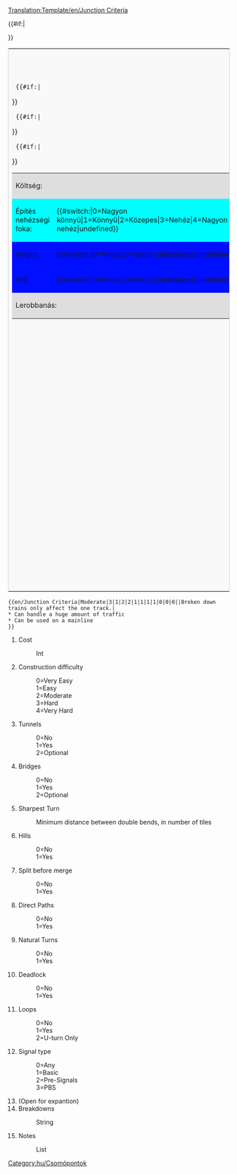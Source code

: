 <noinclude>[[Translation:Template/en/Junction Criteria]]</noinclude><noinclude></noinclude><includeonly>
<table style='border: 1px solid #ccc;background-color: #f9f9f9;'>
<tr><th colspan='2'>[[hu/Community/Junctionary/Csomópontok tulajdonságai|A csomópont tulajdonságai:]]</th></tr>
<tr><td width='50%' valign='top'>
<table border='0' width='100%'>
  <tr bgcolor='#DEDEDE'><td>Költség:</td><td>{{{1}}}</td></tr>
  {{#if:{{{2}}}|<tr bgcolor='#{{#switch:{{{2}}}|0=99FF99|1=CCFF99|2=FFFF99|3=FFCC99|4=FF9999|FFFFFF}}'>
  <td>Építés nehézségi foka:</td><td>{{#switch:{{{2}}}|0=Nagyon könnyű|1=Könnyű|2=Közepes|3=Nehéz|4=Nagyon nehéz|undefined}}</td></tr>}}
  {{#if:{{{3}}}|<tr bgcolor='#{{#switch:{{{3}}}|0=CCFFCC|1=FFCCCC|2=FFFFCC|FFFFFF}}'>
  <td>Alagút:</td><td>{{#switch:{{{3}}}|0=Nincs|1=Van|2=Lehetséges|undefined}}</td></tr>}}
  {{#if:{{{4}}}|<tr bgcolor='#{{#switch:{{{4}}}|0=CCFFCC|1=FFCCCC|2=FFFFCC|FFFFFF}}'>
  <td>Híd:</td><td>{{#switch:{{{4}}}|0=Nincs|1=Van|2=Lehetséges|undefined}}</td></tr>}}
  <tr bgcolor='#DEDEDE'><td colspan='2'>Lerobbanás:<br/>{{{14}}}</td></tr>
</table>
</td><td width='50%' valign='top'>
<table border='0' width='100%'>{{#if:{{{5}}}|<tr bgcolor='#{{#switch:{{{5}}}   | 0=f99fff   | 1=fc9fff   | 2=fd9fff   | 3=fe9fff   | 4=ff9fff   | 5=ef9fff   | 6=df9fff   | 7=cf9fff   | 8=bf9fff   | 9=af9fff   |10=9f9fff   |11=8f9fff   |12=7f9fff   |  ffffff  }}'>
  <td>Legélesebb kanyar:</td><td>{{{5}}}</td></tr>}}
  {{#if:{{{6}}}|<tr bgcolor='#{{#switch:{{{6}}}|0=CCFFCC|1=FFCCCC|FFFFFF}}'>
  <td>Feljáró:</td><td>{{#switch:{{{6}}}|0=Nincs|1=Van|undefined}}</td></tr>}}
   {{#if:{{{7}}}|<tr bgcolor='#{{#switch:{{{7}}}|0=FFCCCC|1=CCFFCC|FFFFFF}}'>
  <td>Pályaosztás pályaegyesítés előtt:</td><td>{{#switch:{{{7}}}|0=Nincs|1=Van|undefined}}</td></tr>}}
  {{#if:{{{8}}}|<tr bgcolor='#{{#switch:{{{8}}}|0=FFCCCC|1=CCFFCC|FFFFFF}}'>
  <td>Egyenes pálya:</td><td>{{#switch:{{{8}}}|0=Nincs|1=Van|undefined}}</td></tr>}}
  {{#if:{{{9}}}|<tr bgcolor='#{{#switch:{{{9}}}|0=FFCCCC|1=CCFFCC|FFFFFF}}'>
  <td>Természetes kanyarodás:</td><td>{{#switch:{{{9}}}|0=Nem|1=Igen|undefined}}</td></tr>}}
  {{#if:{{{10}}}|<tr bgcolor='#{{#switch:{{{10}}}|0=CCFFCC|1=FFCCCC|FFFFFF}}'>
  <td>Forgalmi dugó:</td><td>{{#switch:{{{10}}}|0=Nem|1=Igen|undefined}}</td></tr>}}
  {{#if:{{{11}}}|<tr bgcolor='#{{#switch:{{{11}}}|0=CCFFCC|1=FFCCCC|2=CCFFCC|FFFFFF}}'>
  <td>Hurok:</td><td>{{#switch:{{{11}}}|0=Nincs|1=Van|2=Csak U-forduló|undefined}}</td></tr>}}
  {{#if:{{{12}}}|<tr bgcolor='#DEDEDE'><td>Jelzőtípus:</td>
  <td>{{#switch:{{{12}}}|0=Bármilyen|1=Alap|2=Előjelző|3=Útvonaljelző|undefined}}</td></tr>}}
</table>
</td></tr>
{{#if:{{{15}}}|<tr><td colspan='2'>
{{{15}}}
</td></tr>}}
</table>
</includeonly>
<noinclude>
{{en/Junction Criteria|Moderate|3|1|2|2|1|1|1|1|0|0|0||Broken down trains only affect the one track.|
* Can handle a huge amount of traffic
* Can be used on a mainline
}}
<pre>{{en/Junction Criteria|Moderate|3|1|2|2|1|1|1|1|0|0|0||Broken down trains only affect the one track.|
* Can handle a huge amount of traffic
* Can be used on a mainline
}}</pre>
#Cost
#:Int
#Construction difficulty
#:0=Very Easy
#:1=Easy
#:2=Moderate
#:3=Hard
#:4=Very Hard
#Tunnels
#:0=No
#:1=Yes
#:2=Optional
#Bridges
#:0=No
#:1=Yes
#:2=Optional
#Sharpest Turn
#:Minimum distance between double bends, in number of tiles
#Hills
#:0=No
#:1=Yes
#Split before merge
#:0=No
#:1=Yes
#Direct Paths
#:0=No
#:1=Yes
#Natural Turns
#:0=No
#:1=Yes
#Deadlock
#:0=No
#:1=Yes
#Loops
#:0=No
#:1=Yes
#:2=U-turn Only
#Signal type
#:0=Any
#:1=Basic
#:2=Pre-Signals
#:3=PBS
# (Open for expantion)
#Breakdowns
#:String
#Notes
#:List

[[Category:hu/Csomópontok]]
</noinclude>